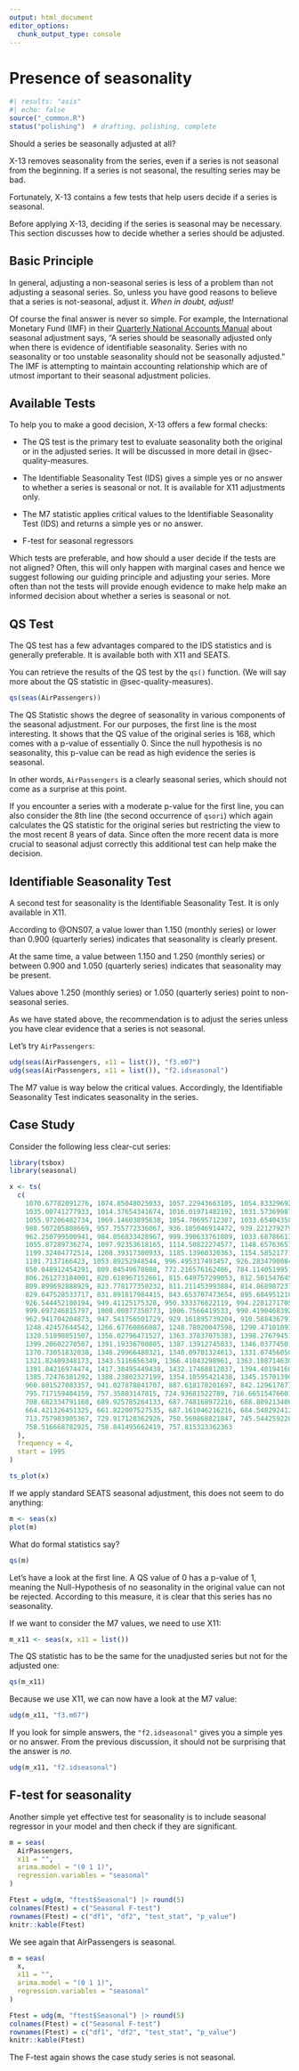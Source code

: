 ```yaml
---
output: html_document
editor_options: 
  chunk_output_type: console
---
```


# Presence of seasonality {#sec-presence-of-seasonality}

```r
#| results: "asis"
#| echo: false
source("_common.R")
status("polishing")  # drafting, polishing, complete
```

Should a series be seasonally adjusted at all?

X-13 removes seasonality from the series, even if a series is not seasonal from the beginning.
If a series is not seasonal, the resulting series may be bad.

Fortunately, X-13 contains a few tests that help users decide if a series is seasonal.

Before applying X-13, deciding if the series is seasonal may be necessary.
This section discusses how to decide whether a series should be adjusted.

## Basic Principle

In general, adjusting a non-seasonal series is less of a problem than not adjusting a seasonal series.
So, unless you have good reasons to believe that a series is not-seasonal, adjust it.
*When in doubt, adjust!*

Of course the final answer is never so simple.
For example, the International Monetary Fund (IMF) in their [Quarterly National Accounts Manual](https://www.imf.org/external/pubs/ft/qna/pdf/2017/chapter7.pdf) about seasonal adjustment says, "A series should be seasonally adjusted only when there is evidence of identifiable seasonality. Series with no seasonality or too unstable seasonality should not be seasonally adjusted." The IMF is attempting to maintain accounting relationship which are of utmost important to their seasonal adjustment policies.

## Available Tests

To help you to make a good decision, X-13 offers a few formal checks:

-   The QS test is the primary test to evaluate seasonality both the original or in the adjusted series.
    It will be discussed in more detail in @sec-quality-measures.

-   The Identifiable Seasonality Test (IDS) gives a simple yes or no answer to whether a series is seasonal or not.
    It is available for X11 adjustments only.

-   The M7 statistic applies critical values to the Identifiable Seasonality Test (IDS) and returns a simple yes or no answer.

-   F-test for seasonal regressors

Which tests are preferable, and how should a user decide if the tests are not aligned?
Often, this will only happen with marginal cases and hence we suggest following our guiding principle and adjusting your series.
More often than not the tests will provide enough evidence to make help make an informed decision about whether a series is seasonal or not.

## QS Test

The QS test has a few advantages compared to the IDS statistics and is generally preferable.
It is available both with X11 and SEATS.

You can retrieve the results of the QS test by the `qs()` function.
(We will say more about the QS statistic in @sec-quality-measures).

```r
qs(seas(AirPassengers))
```

The QS Statistic shows the degree of seasonality in various components of the seasonal adjustment.
For our purposes, the first line is the most interesting.
It shows that the QS value of the original series is 168, which comes with a p-value of essentially 0.
Since the null hypothesis is no seasonality, this p-value can be read as high evidence the series is seasonal.

In other words, `AirPassengers` is a clearly seasonal series, which should not come as a surprise at this point.

If you encounter a series with a moderate p-value for the first line, you can also consider the 8th line (the second occurrence of `qsori`) which again calculates the QS statistic for the original series but restricting the view to the most recent 8 years of data.
Since often the more recent data is more crucial to seasonal adjust correctly this additional test can help make the decision.

## Identifiable Seasonality Test

A second test for seasonality is the Identifiable Seasonality Test.
It is only available in X11.

According to @ONS07, a value lower than 1.150 (monthly series) or lower than 0.900 (quarterly series) indicates that seasonality is clearly present.

At the same time, a value between 1.150 and 1.250 (monthly series) or between 0.900 and 1.050 (quarterly series) indicates that seasonality may be present.

Values above 1.250 (monthly series) or 1.050 (quarterly series) point to non-seasonal series.

As we have stated above, the recommendation is to adjust the series unless you have clear evidence that a series is not seasonal.

Let's try `AirPassengers`:

```r
udg(seas(AirPassengers, x11 = list()), "f3.m07")
udg(seas(AirPassengers, x11 = list()), "f2.idseasonal")
```

The M7 value is way below the critical values.
Accordingly, the Identifiable Seasonality Test indicates seasonality in the series.

## Case Study

Consider the following less clear-cut series:

```r
library(tsbox)
library(seasonal)

x <- ts(
  c(
    1070.67782091276, 1074.85048025033, 1057.22943663105, 1054.83329692382,
    1035.00741277933, 1014.37654341674, 1016.01971482192, 1031.5736998743,
    1055.97206482734, 1069.14603895638, 1054.70695712307, 1033.65404358999,
    988.507205808669, 957.755772336067, 936.185046914472, 939.221279279722,
    962.250799500941, 984.056833428967, 999.390633761089, 1033.68786613334,
    1055.87289736274, 1097.92353618165, 1114.50822274577, 1148.65763657244,
    1199.32404772514, 1208.39317300933, 1185.13960320363, 1154.58521771845,
    1101.7137166423, 1053.89252948544, 996.495317493457, 926.283479008456,
    850.048912454291, 809.84549670808, 772.216576162406, 784.114051995134,
    806.261273184001, 820.618967152661, 815.649757299053, 812.501547645406,
    809.899692888929, 823.778177350232, 811.211453993884, 814.868987237855,
    829.047528533717, 831.891817984415, 843.653707473654, 895.684951210102,
    926.544452180194, 949.41125175328, 950.333376822119, 994.228127170556,
    999.697246815797, 1008.00877350773, 1006.7566419533, 990.419046839283,
    962.941704204873, 947.541756501729, 929.161895739204, 910.588436791225,
    1248.42457644542, 1266.67760866087, 1248.78020047598, 1290.47101093513,
    1328.51898051507, 1356.02796471527, 1363.37837075383, 1398.27679451834,
    1399.20602270507, 1391.19336700805, 1387.13912745033, 1346.03774501977,
    1370.73051832038, 1346.29966480321, 1340.09701324613, 1331.07456050929,
    1321.82409348173, 1343.5116656349, 1366.41043298961, 1363.10871463069,
    1391.84216974474, 1417.38495449438, 1432.17468812037, 1394.40194160954,
    1385.72476381292, 1388.23802327199, 1354.10595421438, 1345.15701390051,
    960.801527083357, 941.027878841707, 887.618178201697, 842.12961787775,
    795.717159404159, 757.35803147815, 724.93681522789, 716.66515476601,
    708.682334791168, 689.925785264133, 687.748168972216, 688.809213406042,
    664.421326451325, 661.822007527535, 687.161046216216, 684.548292412124,
    713.757983905367, 729.917128362926, 750.569868821847, 745.544259228118,
    758.516668782925, 758.841495662419, 757.815323362363
  ),
  frequency = 4,
  start = 1995
)

ts_plot(x)
```

If we apply standard SEATS seasonal adjustment, this does not seem to do anything:

```r
m <- seas(x)
plot(m)
```

What do formal statistics say?

```r
qs(m)
```

Let's have a look at the first line.
A QS value of 0 has a p-value of 1, meaning the Null-Hypothesis of no seasonality in the original value can not be rejected.
According to this measure, it is clear that this series has no seasonality.

If we want to consider the M7 values, we need to use X11:

```r
m_x11 <- seas(x, x11 = list())
```

The QS statistic has to be the same for the unadjusted series but not for the adjusted one:

```r
qs(m_x11)
```

Because we use X11, we can now have a look at the M7 value:

```r
udg(m_x11, "f3.m07")
```

If you look for simple answers, the `"f2.idseasonal"` gives you a simple yes or no answer.
From the previous discussion, it should not be surprising that the answer is *no*.

```r
udg(m_x11, "f2.idseasonal")
```

## F-test for seasonality {#sec-f-test-seasonality}

Another simple yet effective test for seasonality is to include seasonal regressor in your model and then check if they are significant.

```r
m = seas(
  AirPassengers,
  x11 = "",
  arima.model = "(0 1 1)",
  regression.variables = "seasonal"
)

Ftest = udg(m, "ftest$Seasonal") |> round(5)
colnames(Ftest) = c("Seasonal F-test")
rownames(Ftest) = c("df1", "df2", "test_stat", "p_value")
knitr::kable(Ftest)
```

We see again that AirPassengers is seasonal.

```r
m = seas(
  x,
  x11 = "",
  arima.model = "(0 1 1)",
  regression.variables = "seasonal"
)

Ftest = udg(m, "ftest$Seasonal") |> round(5)
colnames(Ftest) = c("Seasonal F-test")
rownames(Ftest) = c("df1", "df2", "test_stat", "p_value")
knitr::kable(Ftest)
```

The F-test again shows the case study series is not seasonal.
